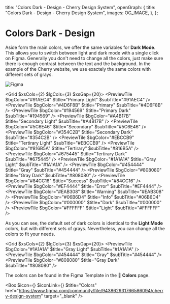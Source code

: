 
  title: "Colors Dark - Design - Cherry Design System",
  openGraph: {
    title: "Colors Dark - Design - Cherry Design System",
    images: OG_IMAGE,
  },
};

# Colors Dark - Design

Aside form the main colors, we offer the same variables for **Dark Mode**. This allows you to switch between light and dark mode with a single click on Figma. Generally you don't need to change all the colors, just make sure there is enough contrast between the text and the background. In the example of the Cherry website, we use exactely the same colors with different sets of grays.

![Figma](/variables.jpg)

<Grid $xsCols={2} $lgCols={3} $xsGap={20}>
  <PreviewTile
    $bgColor="#91AEC4"
    $title="Primary Light"
    $subTitle="#91AEC4"
  />
  <PreviewTile
    $bgColor="#4D6F8B"
    $title="Primary"
    $subTitle="#4D6F8B"
  />
  <PreviewTile
    $bgColor="#194569"
    $title="Primary Dark"
    $subTitle="#194569"
  />
  <PreviewTile
    $bgColor="#A4B17B"
    $title="Secondary Light"
    $subTitle="#A4B17B"
  />
  <PreviewTile
    $bgColor="#5C6E46"
    $title="Secondary"
    $subTitle="#5C6E46"
  />
  <PreviewTile
    $bgColor="#354C2B"
    $title="Secondary Dark"
    $subTitle="#354C2B"
  />
  <PreviewTile
    $bgColor="#EBCCB9"
    $title="Tertirary Light"
    $subTitle="#EBCCB9"
  />
  <PreviewTile
    $bgColor="#816B5A"
    $title="Tertirary"
    $subTitle="#816B5A"
  />
  <PreviewTile
    $bgColor="#675445"
    $title="Tertirary Dark"
    $subTitle="#675445"
  />
  <PreviewTile
    $bgColor="#1A1A1A"
    $title="Gray Light"
    $subTitle="#1A1A1A"
  />
  <PreviewTile
    $bgColor="#454444"
    $title="Gray"
    $subTitle="#454444"
  />
  <PreviewTile
    $bgColor="#808080"
    $title="Gray Dark"
    $subTitle="#808080"
  />
  <PreviewTile
    $bgColor="#84CC16"
    $title="Success"
    $subTitle="#84CC16"
  />
  <PreviewTile
    $bgColor="#EF4444"
    $title="Error"
    $subTitle="#EF4444"
  />
  <PreviewTile
    $bgColor="#EAB308"
    $title="Warning"
    $subTitle="#EAB308"
  />
  <PreviewTile
    $bgColor="#06B6D4"
    $title="Info"
    $subTitle="#06B6D4"
  />
  <PreviewTile
    $bgColor="#000000"
    $title="Dark"
    $subTitle="#000000"
  />
  <PreviewTile
    $bgColor="#FFFFFF"
    $title="Light"
    $subTitle="#FFFFFF"
  />
</Grid>

As you can see, the default set of dark colors is identical to the **Light Mode** colors, but with different sets of grays. Nevertheless, you can change all the colors to fit your needs.

<Grid $xsCols={2} $lgCols={3} $xsGap={20}>
  <PreviewTile
    $bgColor="#1A1A1A"
    $title="Gray Light"
    $subTitle="#1A1A1A"
  />
  <PreviewTile
    $bgColor="#454444"
    $title="Gray"
    $subTitle="#454444"
  />
  <PreviewTile
    $bgColor="#808080"
    $title="Gray Dark"
    $subTitle="#808080"
  />
</Grid>

The colors can be found in the Figma Template in the 🎨 **Colors** page.

<Box
  $icon={<IconFile />}
  $iconLink={<IconFigma />}
  $title="Colors"
  href="https://www.figma.com/community/file/943862931766586094/cherry-design-system"
  target="_blank"
/>
